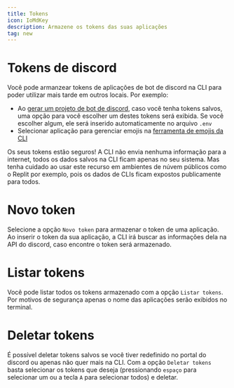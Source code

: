```yaml
---
title: Tokens
icon: IoMdKey
description: Armazene os tokens das suas aplicações
tag: new
---
```


# Tokens de discord

Você pode armanzear tokens de aplicações de bot de discord na CLI para poder utilizar mais tarde em outros locais. Por exemplo:

- Ao [gerar um projeto de bot de discord](docs/discord/start), caso você tenha tokens salvos, uma opção para você escolher um destes tokens será exibida. Se você escolher algum, ele será inserido automaticamente no arquivo `.env`
- Selecionar aplicação para gerenciar emojis na [ferramenta de emojis da CLI](docs/emojis/start)

<Callout type="danger">
    Os seus tokens estão seguros! A CLI não envia nenhuma informação para a internet, todos os dados salvos na CLI ficam apenas no seu sistema. Mas tenha cuidado ao usar este recurso em ambientes de núvem públicos como o Replit por exemplo, pois os dados de CLIs ficam expostos publicamente para todos.
</Callout>

# Novo token

Selecione a opção `Novo token` para armazenar o token de uma aplicação. Ao inserir o token da sua aplicação, a CLI irá buscar as informações dela na API do discord, caso encontre o token será armazenado.

# Listar tokens

Você pode listar todos os tokens armazenado com a opção `Listar tokens`. Por motivos de segurança apenas o nome das aplicações serão exibidos no terminal.

# Deletar tokens

É possível deletar tokens salvos se você tiver redefinido no portal do discord ou apenas não quer mais na CLI. Com a opção `Deletar tokens` basta selecionar os tokens que deseja (pressionando `espaço` para selecionar um ou a tecla `A` para selecionar todos) e deletar.